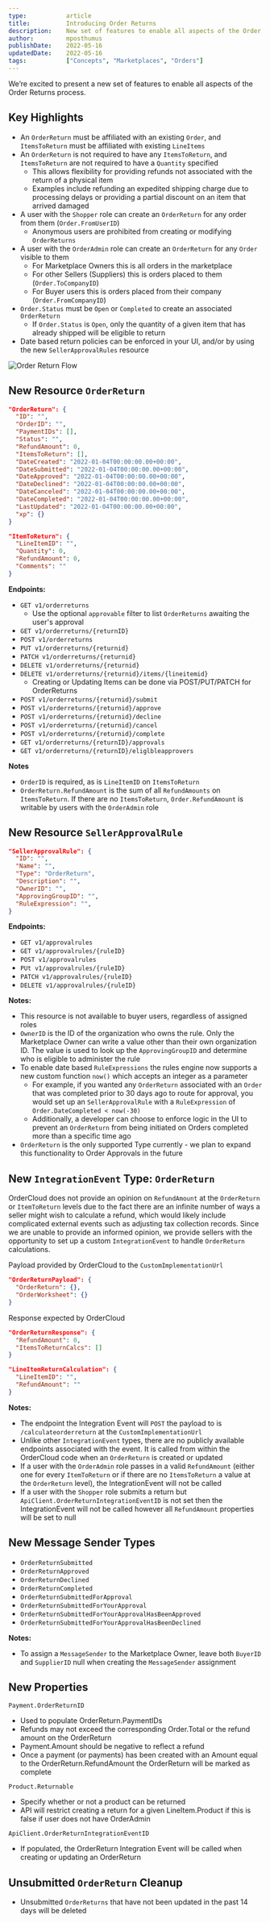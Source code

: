 ```yaml
---
type:           article
title:          Introducing Order Returns
description:    New set of features to enable all aspects of the Order Returns process.
author:         mposthumus
publishDate:    2022-05-16
updatedDate:    2022-05-16   
tags:           ["Concepts", "Marketplaces", "Orders"]
---
```


We’re excited to present a new set of features to enable all aspects of the Order Returns process.

## Key Highlights
- An `OrderReturn` must be affiliated with an existing `Order`, and `ItemsToReturn` must be affiliated with existing `LineItems`
- An `OrderReturn` is not required to have any `ItemsToReturn`, and `ItemsToReturn` are not required to have a `Quantity` specified 
   - This allows flexibility for providing refunds not associated with the return of a physical item
   - Examples include refunding an expedited shipping charge due to processing delays or providing a partial discount on an item that arrived damaged 
- A user with the `Shopper` role can create an `OrderReturn` for any order from them (`Order.FromUserID`)
   - Anonymous users are prohibited from creating or modifying `OrderReturns`
- A user with the `OrderAdmin` role can create an `OrderReturn` for any `Order` visible to them
   - For Marketplace Owners this is all orders in the marketplace 
   - For other Sellers (Suppliers) this is orders placed to them (`Order.ToCompanyID`)
   - For Buyer users this is orders placed from their company (`Order.FromCompanyID`)
- `Order.Status` must be `Open` or `Completed` to create an associated `OrderReturn`
   - If `Order.Status` is `Open`, only the quantity of a given item that has already shipped will be eligible to return
- Date based return policies can be enforced in your UI, and/or by using the new `SellerApprovalRules` resource

![Order Return Flow](/images/knowledge-base/inline/order-returns/order-return-flow.png)

## New Resource `OrderReturn`

```json
"OrderReturn": {
  "ID": "",
  "OrderID": "",
  "PaymentIDs": [],
  "Status": "",
  "RefundAmount": 0,
  "ItemsToReturn": [],
  "DateCreated": "2022-01-04T00:00:00.00+00:00",
  "DateSubmitted": "2022-01-04T00:00:00.00+00:00",
  "DateApproved": "2022-01-04T00:00:00.00+00:00",
  "DateDeclined": "2022-01-04T00:00:00.00+00:00",
  "DateCanceled": "2022-01-04T00:00:00.00+00:00",
  "DateCompleted": "2022-01-04T00:00:00.00+00:00",
  "LastUpdated": "2022-01-04T00:00:00.00+00:00",
  "xp": {}
}

"ItemToReturn": {
  "LineItemID": "",
  "Quantity": 0,
  "RefundAmount": 0,
  "Comments": ""
}
```

**Endpoints:**
- `GET v1/orderreturns`
   - Use the optional `approvable` filter to list `OrderReturns` awaiting the user's approval 
- `GET v1/orderreturns/{returnID}`
- `POST v1/orderreturns`
- `PUT v1/orderreturns/{returnid}`
- `PATCH v1/orderreturns/{returnid}`
- `DELETE v1/orderreturns/{returnid}`
- `DELETE v1/orderreturns/{returnid}/items/{lineitemid}`
   - Creating or Updating Items can be done via POST/PUT/PATCH for OrderReturns
- `POST v1/orderreturns/{returnid}/submit`
- `POST v1/orderreturns/{returnid}/approve`
- `POST v1/orderreturns/{returnid}/decline`
- `POST v1/orderreturns/{returnid}/cancel`
- `POST v1/orderreturns/{returnid}/complete`
- `GET v1/orderreturns/{returnID}/approvals`
- `GET v1/orderreturns/{returnID}/eliglbleapprovers`

**Notes**
- `OrderID` is required, as is `LineItemID` on `ItemsToReturn`
- `OrderReturn.RefundAmount` is the sum of all `RefundAmounts` on `ItemsToReturn`. If there are no `ItemsToReturn`, `Order.RefundAmount` is writable by users with the `OrderAdmin` role

## New Resource `SellerApprovalRule`

```json
"SellerApprovalRule": {
  "ID": "",
  "Name": "",
  "Type": "OrderReturn",
  "Description": "",
  "OwnerID": "",
  "ApprovingGroupID": "",
  "RuleExpression": "",
}
```
**Endpoints:**
- `GET v1/approvalrules`
- `GET v1/approvalrules/{ruleID}`
- `POST v1/approvalrules`
- `PUt v1/approvalrules/{ruleID}`
- `PATCH v1/approvalrules/{ruleID}`
- `DELETE v1/approvalrules/{ruleID}`

**Notes:**
- This resource is not available to buyer users, regardless of assigned roles
- `OwnerID` is the ID of the organization who owns the rule. Only the Marketplace Owner can write a value other than their own organization ID. The value is used to look up the `ApprovingGroupID` and determine who is eligible to administer the rule
- To enable date based `RuleExpressions` the rules engine now supports a new custom function `now()` which accepts an integer as a parameter
   - For example, if you wanted any `OrderReturn` associated with an `Order` that was completed prior to 30 days ago to route for approval, you would set up an `SellerApprovalRule` with a `RuleExpression` of `Order.DateCompleted < now(-30)`
   - Additionally, a developer can choose to enforce logic in the UI to prevent an `OrderReturn` from being initiated on Orders completed more than a specific time ago
- `OrderReturn` is the only supported Type currently - we plan to expand this functionality to Order Approvals in the future

## New `IntegrationEvent` Type: `OrderReturn`
OrderCloud does not provide an opinion on `RefundAmount` at the `OrderReturn` or `ItemToReturn` levels due to the fact there are an infinite number of ways a seller might wish to calculate a refund, which would likely include complicated external events such as adjusting tax collection records. Since we are unable to provide an informed opinion, we provide sellers with the opportunity to set up a custom `IntegrationEvent` to handle `OrderReturn` calculations.

Payload provided by OrderCloud to the `CustomImplementationUrl`

```json
"OrderReturnPayload": {
  "OrderReturn": {},
  "OrderWorksheet": {}
}
```
Response expected by OrderCloud

```json
"OrderReturnResponse": {
  "RefundAmount": 0,
  "ItemsToReturnCalcs": []
}

"LineItemReturnCalculation": {
  "LineItemID": "",
  "RefundAmount": ""
}
```
**Notes:**
- The endpoint the Integration Event will `POST` the payload to is `/calculateorderreturn` at the `CustomImplementationUrl`
- Unlike other `IntegrationEvent` types, there are no publicly available endpoints associated with the event. It is called from within the OrderCloud code when an `OrderReturn` is created or updated
- If a user with the `OrderAdmin` role passes in a valid `RefundAmount` (either one for every `ItemToReturn` or if there are no `ItemsToReturn` a value at the `OrderReturn` level), the IntegrationEvent will not be called
- If a user with the `Shopper` role submits a return but `ApiClient.OrderReturnIntegrationEventID` is not set then the IntegrationEvent will not be called however all `RefundAmount` properties will be set to null

## New Message Sender Types
- `OrderReturnSubmitted`
- `OrderReturnApproved`
- `OrderReturnDeclined`
- `OrderReturnCompleted`
- `OrderReturnSubmittedForApproval`
- `OrderReturnSubmittedForYourApproval`
- `OrderReturnSubmittedForYourApprovalHasBeenApproved`
- `OrderReturnSubmittedForYourApprovalHasBeenDeclined`

**Notes:**
- To assign a `MessageSender` to the Marketplace Owner, leave both `BuyerID` and `SupplierID` null when creating the `MessageSender` assignment

## New Properties

`Payment.OrderReturnID`
- Used to populate OrderReturn.PaymentIDs
- Refunds may not exceed the corresponding Order.Total or the refund amount on the OrderReturn
- Payment.Amount should be negative to reflect a refund
- Once a payment (or payments) has been created with an Amount equal to the OrderReturn.RefundAmount the OrderReturn will be marked as complete

`Product.Returnable`
- Specify whether or not a product can be returned
- API will restrict creating a return for a given LineItem.Product if this is false if user does not have OrderAdmin

`ApiClient.OrderReturnIntegrationEventID`
- If populated, the OrderReturn Integration Event will be called when creating or updating an OrderReturn

## Unsubmitted `OrderReturn` Cleanup
- Unsubmitted `OrderReturns` that have not been updated in the past 14 days will be deleted
